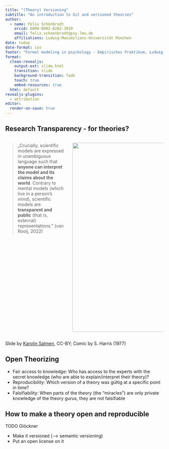 ---
title: "(Theory) Versioning"
subtitle: "An introduction to Git and versioned theories"
author:
  - name: Felix Schönbrodt
    orcid: 0000-0002-8282-3910
    email: felix.schoenbrodt@psy.lmu.de
    affiliations: Ludwig-Maximilians-Universität München
date: today
date-format: iso
footer: "Formal modeling in psychology - Empirisches Praktikum, Ludwig-Maximilians-Universität München"
format:   
  clean-revealjs: 
    output-ext: slide.html
    transition: slide
    background-transition: fade
    touch: true
    embed-resources: true
  html: default
revealjs-plugins:
  - attribution 
editor: 
  render-on-save: true
---

## Research Transparency - for theories?

:::: {.columns}

::: {.column width='40%' .r-fit-text}
> „Crucially, scientific models are expressed in unambiguous language such that **anyone can interpret the model and its claims about the world**. Contrary to mental models (which live in a person’s mind), scientific models are **transparent and public** (that is, external) representations.”
> (van Rooij, 2022)
:::

::: {.column width='60%'}
![](img/Then-a-Miracle-Occurs-Copyrighted-artwork-by-Sydney-Harris-Inc-All-materials-used-with.png){height=600}
:::
::::

::: {.attribution}
Slide by [Karolin Salmen](https://www.psycharchives.org/en/item/cde1ef17-611c-42d0-8835-95592cab521a), CC-BY; Comic by S. Harris (1977)
:::

## Open Theorizing

- Fair access to knowledge: Who has access to the experts with the secret knowledge (who are able to explain/interpret their theory)?
- Reproducibility: Which version of a theory was gültig at a specific point in time?
- Falsifiability: When parts of the theory (the "miracles") are only private knowledge of the theory gurus, they are not falsifiable


## How to make a theory open and reproducible

TODO Glöckner

- Make it versioned (--> semantic versioning)
- Put an open license on it